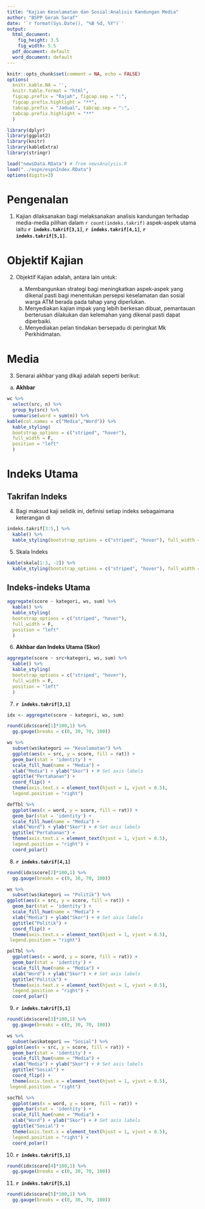 ---
title: "Kajian Keselamatan dan Sosial:Analisis Kandungan Media"
author: "BSPP Gerak Saraf"
date: '`r format(Sys.Date(), "%B %d, %Y")`'
output:
  html_document: 
    fig_height: 3.5
    fig_width: 5.5
  pdf_document: default
  word_document: default
---

```{r setup, include=FALSE}
knitr::opts_chunk$set(comment = NA, echo = FALSE)
options(
  knitr.kable.NA = '',
  knitr.table.format = "html",
  figcap.prefix = "Rajah", figcap.sep = ":",
  figcap.prefix.highlight = "**",
  tabcap.prefix = "Jadual", tabcap.sep = ":",
  tabcap.prefix.highlight = "**"
  ) 
```
```{r initialise, include=FALSE}

library(dplyr)
library(ggplot2)
library(knitr)
library(kableExtra)
library(stringr)

load("newsData.RData") # from newsAnalysis.R
load("../espn/espnIndex.RData")
options(digits=3)
```

# Pengenalan

1.  Kajian dilaksanakan bagi melaksanakan analisis kandungan terhadap media-media pilihan dalam `r count(indeks.takrif)` aspek-aspek utama iaitu **`r indeks.takrif[3,1]`**, **`r indeks.takrif[4,1]`**, **`r indeks.takrif[5,1]`**.

# Objektif Kajian

2.  Objektif Kajian adalah, antara lain untuk:

    a.  Membangunkan strategi bagi meningkatkan aspek-aspek yang dikenal pasti bagi menentukan persepsi keselamatan dan sosial warga ATM berada pada tahap yang diperlukan.
    b.  Menyediakan kajian impak yang lebih berkesan dibuat, pemantauan berterusan dilakukan dan kelemahan yang dikenal pasti dapat diperbaiki.
    c.  Menyediakan pelan tindakan bersepadu di peringkat Mk Perkhidmatan.

# Media

3.  Senarai akhbar yang dikaji adalah seperti berikut:

  a.  **Akhbar**

```{r media, echo=FALSE, fig.height=4.5, fig.width=5}

wc %>% 
  select(src, n) %>% 
  group_by(src) %>% 
  summarise(word = sum(n)) %>% 
kable(col.names = c("Media","Word")) %>%
  kable_styling(
  bootstrap_options = c("striped", "hover"),
  full_width = F,
  position = "left"
  )
```

# Indeks Utama

## Takrifan Indeks

4. Bagi maksud kaji selidik ini, definisi setiap indeks sebagaimana keterangan di 

```{r indeks.takrif, echo=FALSE}

indeks.takrif[3:5,] %>% 
  kable() %>%
  kable_styling(bootstrap_options = c("striped", "hover"), full_width = F, position = "left")
```
5. Skala Indeks

```{r skala, echo=FALSE, fig.width=3, fig.height=3.5}

kable(skala[1:3, -2]) %>%
  kable_styling(bootstrap_options = c("striped", "hover"), full_width = F, position = "left")
```

## Indeks-indeks Utama

```{r indek.utama, echo=FALSE, fig.height=4.5, fig.width=5}

aggregate(score ~ kategori, ws, sum) %>% 
  kable() %>% 
  kable_styling(
  bootstrap_options = c("striped", "hover"),
  full_width = F,
  position = "left"
  )
```

6. **Akhbar dan Indeks Utama (Skor)**
```{r indeks.akhbar, echo=FALSE}
aggregate(score ~ src+kategori, ws, sum) %>% 
  kable() %>% 
  kable_styling(
  bootstrap_options = c("striped", "hover"),
  full_width = F,
  position = "left"
  )
```

7. **`r indeks.takrif[3,1]`**

```{r Keselamatan, echo=FALSE, fig.height=4, fig.width=3.5, fig.cap=figRef("Keselamatan", "Indeks Keselamatan")}

idx <- aggregate(score ~ kategori, ws, sum)

round(idx$score[1]*100,1) %>%
  gg.gauge(breaks = c(0, 30, 70, 100))
```

```{r pertahanan.media, echo=FALSE, fig.cap=figRef("Pertahanan", "Kandungan Media")}

ws %>%
  subset(ws$kategori == "Keselamatan") %>%
  ggplot(aes(x = src, y = score, fill = rat)) +
  geom_bar(stat = 'identity') +
  scale_fill_hue(name = "Media") +
  xlab("Media") + ylab("Skor") + # Set axis labels
  ggtitle("Pertahanan") +
  coord_flip() +
  theme(axis.text.x = element_text(hjust = 1, vjust = 0.5),
  legend.position = "right")

defTbl %>%
  ggplot(aes(x = word, y = score, fill = rat)) +
  geom_bar(stat = 'identity') +
  scale_fill_hue(name = "Media") +
  xlab("Word") + ylab("Skor") + # Set axis labels
  ggtitle("Pertahanan") +
  theme(axis.text.x = element_text(hjust = 1, vjust = 0.5),
  legend.position = "right") +
  coord_polar()
```

8. **`r indeks.takrif[4,1]`**

```{r Jenayah, echo=FALSE, fig.width=4,fig.height=3.5, fig.cap=figRef("Jenayah", "Indeks Keselamatan")}

round(idx$score[2]*100,1) %>%
  gg.gauge(breaks = c(0, 30, 70, 100))
```

```{r politik.media, echo=FALSE, fig.cap=figRef("Politik", "Kandungan Media")}

ws %>% 
  subset(ws$kategori == "Politik") %>% 
ggplot(aes(x = src, y = score, fill = rat)) +
  geom_bar(stat = 'identity') +
  scale_fill_hue(name = "Media") +
  xlab("Media") + ylab("Skor") + # Set axis labels
  ggtitle("Politik") +
  coord_flip() +
  theme(axis.text.x = element_text(hjust = 1, vjust = 0.5),
 legend.position = "right")

polTbl %>%
  ggplot(aes(x = word, y = score, fill = rat)) +
  geom_bar(stat = 'identity') +
  scale_fill_hue(name = "Media") +
  xlab("Word") + ylab("Skor") + # Set axis labels
  ggtitle("Politik") +
  theme(axis.text.x = element_text(hjust = 1, vjust = 0.5),
  legend.position = "right") +
  coord_polar()
```

9. **`r indeks.takrif[5,1]`**

```{r Rentas Sempadan, echo=FALSE, fig.width=4,fig.height=3.5, fig.cap=figRef("Rentas Sempadan", "Indeks Keselamatan Sosial")}

round(idx$score[3]*100,1) %>%
  gg.gauge(breaks = c(0, 30, 70, 100))
```
```{r sosial.media, echo=FALSE, fig.cap=figRef("Sosial", "Kandungan Media")}

ws %>% 
  subset(ws$kategori == "Sosial") %>% 
ggplot(aes(x = src, y = score, fill = rat)) +
  geom_bar(stat = 'identity') +
  scale_fill_hue(name = "Media") +
  xlab("Media") + ylab("Skor") + # Set axis labels
  ggtitle("Sosial") +
  coord_flip() +
  theme(axis.text.x = element_text(hjust = 1, vjust = 0.5),
 legend.position = "right")

socTbl %>%
  ggplot(aes(x = word, y = score, fill = rat)) +
  geom_bar(stat = 'identity') +
  scale_fill_hue(name = "Media") +
  xlab("Word") + ylab("Skor") + # Set axis labels
  ggtitle("Sosial") +
  theme(axis.text.x = element_text(hjust = 1, vjust = 0.5),
  legend.position = "right") +
  coord_polar()
```
10. **`r indeks.takrif[5,1]`**

```{r Ketenteraan, echo=FALSE, fig.width=4,fig.height=3.5, fig.cap=figRef("Ketenteraan", "Indeks Keselamatan Sosial")}

round(idx$score[4]*100,1) %>%
  gg.gauge(breaks = c(0, 30, 70, 100))
```

11. **`r indeks.takrif[5,1]`**

```{r Politik, echo=FALSE, fig.width=4,fig.height=3.5, fig.cap=figRef("Politik", "Indeks Keselamatan Sosial")}

round(idx$score[5]*100,1) %>%
  gg.gauge(breaks = c(0, 30, 70, 100))
```